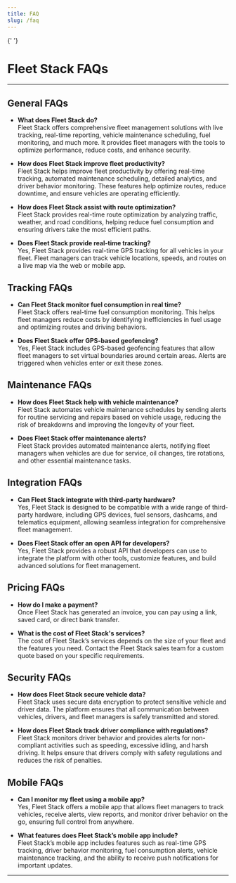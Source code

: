 ```yaml
---
title: FAQ
slug: /faq
---
```



<Head>
  <meta charSet="UTF-8" />
  <meta name="viewport" content="width=device-width, initial-scale=1.0" />
  <title>Fleet Stack FAQs - Comprehensive Fleet Management Solutions</title>
  <meta name="description" content="Find answers to common questions about Fleet Stack's fleet management solutions, including real-time tracking, route optimization, maintenance, and more." />
  <meta name="keywords" content="Fleet Stack FAQs, fleet management, real-time tracking, route optimization, vehicle maintenance, GPS tracking, fleet software" />
  <meta name="author" content="Fleet Stack Team" />
  <meta name="robots" content="index, follow" />
  <link rel="canonical" href="https://docs.fleetstackglobal.com/guides/faq/" />
  
  <!-- Open Graph Metadata for social sharing -->
  <meta property="og:title" content="Fleet Stack FAQs - Comprehensive Fleet Management Solutions" />
  <meta property="og:description" content="Find answers to common questions about Fleet Stack's fleet management solutions, including real-time tracking, route optimization, maintenance, and more." />
  <meta property="og:type" content="website" />
  <meta property="og:url" content="https://docs.fleetstackglobal.com/guides/faq/"/>
  <meta property="og:image" content="https://fleetstackglobal.com/assets/img/Graphics/orginal/Stack01.png" />
  
  <!-- Twitter Card Metadata -->
  <meta name="twitter:card" content="summary_large_image" />
  <meta name="twitter:title" content="Fleet Stack FAQs - Comprehensive Fleet Management Solutions" />
  <meta name="twitter:description" content="Find answers to common questions about Fleet Stack's fleet management solutions, including real-time tracking, route optimization, maintenance, and more." />
  <meta name="twitter:image" content="https://fleetstackglobal.com/assets/img/Graphics/orginal/Stack01.png" />

  <!-- Schema.org JSON-LD Markup -->

{' '}

<script type="application/ld+json">
  {`
      {
        "@context": "https://schema.org",
        "@type": "FAQPage",
        "mainEntity": [
          {
            "@type": "Question",
            "name": "What does Fleet Stack do?",
            "acceptedAnswer": {
              "@type": "Answer",
              "text": "Fleet Stack offers comprehensive fleet management solutions with live tracking, real-time reporting, vehicle maintenance scheduling, fuel monitoring, and much more. It provides fleet managers with the tools to optimize performance, reduce costs, and enhance security."
            }
          },
          {
            "@type": "Question",
            "name": "How does Fleet Stack improve fleet productivity?",
            "acceptedAnswer": {
              "@type": "Answer",
              "text": "Fleet Stack helps improve fleet productivity by offering real-time tracking, automated maintenance scheduling, detailed analytics, and driver behavior monitoring. These features help optimize routes, reduce downtime, and ensure vehicles are operating efficiently."
            }
          },
          {
            "@type": "Question",
            "name": "How does Fleet Stack assist with route optimization?",
            "acceptedAnswer": {
              "@type": "Answer",
              "text": "Fleet Stack provides real-time route optimization by analyzing traffic, weather, and road conditions, helping reduce fuel consumption and ensuring drivers take the most efficient paths."
            }
          },
          {
            "@type": "Question",
            "name": "Does Fleet Stack provide real-time tracking?",
            "acceptedAnswer": {
              "@type": "Answer",
              "text": "Yes, Fleet Stack provides real-time GPS tracking for all vehicles in your fleet. Fleet managers can track vehicle locations, speeds, and routes on a live map via the web or mobile app."
            }
          },
          {
            "@type": "Question",
            "name": "Can Fleet Stack monitor fuel consumption in real time?",
            "acceptedAnswer": {
              "@type": "Answer",
              "text": "Fleet Stack offers real-time fuel consumption monitoring. This helps fleet managers reduce costs by identifying inefficiencies in fuel usage and optimizing routes and driving behaviors."
            }
          },
          {
            "@type": "Question",
            "name": "Does Fleet Stack offer GPS-based geofencing?",
            "acceptedAnswer": {
              "@type": "Answer",
              "text": "Yes, Fleet Stack includes GPS-based geofencing features that allow fleet managers to set virtual boundaries around certain areas. Alerts are triggered when vehicles enter or exit these zones."
            }
          },
          {
            "@type": "Question",
            "name": "How does Fleet Stack help with vehicle maintenance?",
            "acceptedAnswer": {
              "@type": "Answer",
              "text": "Fleet Stack automates vehicle maintenance schedules by sending alerts for routine servicing and repairs based on vehicle usage, reducing the risk of breakdowns and improving the longevity of your fleet."
            }
          },
          {
            "@type": "Question",
            "name": "Does Fleet Stack offer maintenance alerts?",
            "acceptedAnswer": {
              "@type": "Answer",
              "text": "Fleet Stack provides automated maintenance alerts, notifying fleet managers when vehicles are due for service, oil changes, tire rotations, and other essential maintenance tasks."
            }
          },
          {
            "@type": "Question",
            "name": "Can Fleet Stack integrate with third-party hardware?",
            "acceptedAnswer": {
              "@type": "Answer",
              "text": "Yes, Fleet Stack is designed to be compatible with a wide range of third-party hardware, including GPS devices, fuel sensors, dashcams, and telematics equipment, allowing seamless integration for comprehensive fleet management."
            }
          },
          {
            "@type": "Question",
            "name": "Does Fleet Stack offer an open API for developers?",
            "acceptedAnswer": {
              "@type": "Answer",
              "text": "Yes, Fleet Stack provides a robust API that developers can use to integrate the platform with other tools, customize features, and build advanced solutions for fleet management."
            }
          },
          {
            "@type": "Question",
            "name": "How do I make a payment?",
            "acceptedAnswer": {
              "@type": "Answer",
              "text": "Once Fleet Stack has generated an invoice, you can pay using a link, saved card, or direct bank transfer."
            }
          },
          {
            "@type": "Question",
            "name": "What is the cost of Fleet Stack's services?",
            "acceptedAnswer": {
              "@type": "Answer",
              "text": "The cost of Fleet Stack’s services depends on the size of your fleet and the features you need. Contact the Fleet Stack sales team for a custom quote based on your specific requirements."
            }
          },
          {
            "@type": "Question",
            "name": "How does Fleet Stack secure vehicle data?",
            "acceptedAnswer": {
              "@type": "Answer",
              "text": "Fleet Stack uses secure data encryption to protect sensitive vehicle and driver data. The platform ensures that all communication between vehicles, drivers, and fleet managers is safely transmitted and stored."
            }
          },
          {
            "@type": "Question",
            "name": "How does Fleet Stack track driver compliance with regulations?",
            "acceptedAnswer": {
              "@type": "Answer",
              "text": "Fleet Stack monitors driver behavior and provides alerts for non-compliant activities such as speeding, excessive idling, and harsh driving. It helps ensure that drivers comply with safety regulations and reduces the risk of penalties."
            }
          },
          {
            "@type": "Question",
            "name": "Can I monitor my fleet using a mobile app?",
            "acceptedAnswer": {
              "@type": "Answer",
              "text": "Yes, Fleet Stack offers a mobile app that allows fleet managers to track vehicles, receive alerts, view reports, and monitor driver behavior on the go, ensuring full control from anywhere."
            }
          },
          {
            "@type": "Question",
            "name": "What features does Fleet Stack’s mobile app include?",
            "acceptedAnswer": {
              "@type": "Answer",
              "text": "Fleet Stack’s mobile app includes features such as real-time GPS tracking, driver behavior monitoring, fuel consumption alerts, vehicle maintenance tracking, and the ability to receive push notifications for important updates."
            }
          }
        ]
      }
    `}
</script>

</Head>

# Fleet Stack FAQs

---

## General FAQs

- **What does Fleet Stack do?**  
  Fleet Stack offers comprehensive fleet management solutions with live tracking, real-time reporting, vehicle maintenance scheduling, fuel monitoring, and much more. It provides fleet managers with the tools to optimize performance, reduce costs, and enhance security.

- **How does Fleet Stack improve fleet productivity?**  
  Fleet Stack helps improve fleet productivity by offering real-time tracking, automated maintenance scheduling, detailed analytics, and driver behavior monitoring. These features help optimize routes, reduce downtime, and ensure vehicles are operating efficiently.

- **How does Fleet Stack assist with route optimization?**  
  Fleet Stack provides real-time route optimization by analyzing traffic, weather, and road conditions, helping reduce fuel consumption and ensuring drivers take the most efficient paths.

- **Does Fleet Stack provide real-time tracking?**  
  Yes, Fleet Stack provides real-time GPS tracking for all vehicles in your fleet. Fleet managers can track vehicle locations, speeds, and routes on a live map via the web or mobile app.

## Tracking FAQs

- **Can Fleet Stack monitor fuel consumption in real time?**  
  Fleet Stack offers real-time fuel consumption monitoring. This helps fleet managers reduce costs by identifying inefficiencies in fuel usage and optimizing routes and driving behaviors.

- **Does Fleet Stack offer GPS-based geofencing?**  
  Yes, Fleet Stack includes GPS-based geofencing features that allow fleet managers to set virtual boundaries around certain areas. Alerts are triggered when vehicles enter or exit these zones.

## Maintenance FAQs

- **How does Fleet Stack help with vehicle maintenance?**  
  Fleet Stack automates vehicle maintenance schedules by sending alerts for routine servicing and repairs based on vehicle usage, reducing the risk of breakdowns and improving the longevity of your fleet.

- **Does Fleet Stack offer maintenance alerts?**  
  Fleet Stack provides automated maintenance alerts, notifying fleet managers when vehicles are due for service, oil changes, tire rotations, and other essential maintenance tasks.

## Integration FAQs

- **Can Fleet Stack integrate with third-party hardware?**  
  Yes, Fleet Stack is designed to be compatible with a wide range of third-party hardware, including GPS devices, fuel sensors, dashcams, and telematics equipment, allowing seamless integration for comprehensive fleet management.

- **Does Fleet Stack offer an open API for developers?**  
  Yes, Fleet Stack provides a robust API that developers can use to integrate the platform with other tools, customize features, and build advanced solutions for fleet management.

## Pricing FAQs

- **How do I make a payment?**  
  Once Fleet Stack has generated an invoice, you can pay using a link, saved card, or direct bank transfer.

- **What is the cost of Fleet Stack's services?**  
  The cost of Fleet Stack’s services depends on the size of your fleet and the features you need. Contact the Fleet Stack sales team for a custom quote based on your specific requirements.

## Security FAQs

- **How does Fleet Stack secure vehicle data?**  
  Fleet Stack uses secure data encryption to protect sensitive vehicle and driver data. The platform ensures that all communication between vehicles, drivers, and fleet managers is safely transmitted and stored.

- **How does Fleet Stack track driver compliance with regulations?**  
  Fleet Stack monitors driver behavior and provides alerts for non-compliant activities such as speeding, excessive idling, and harsh driving. It helps ensure that drivers comply with safety regulations and reduces the risk of penalties.

## Mobile FAQs

- **Can I monitor my fleet using a mobile app?**  
  Yes, Fleet Stack offers a mobile app that allows fleet managers to track vehicles, receive alerts, view reports, and monitor driver behavior on the go, ensuring full control from anywhere.

- **What features does Fleet Stack’s mobile app include?**  
  Fleet Stack’s mobile app includes features such as real-time GPS tracking, driver behavior monitoring, fuel consumption alerts, vehicle maintenance tracking, and the ability to receive push notifications for important updates.

---
